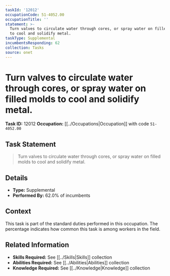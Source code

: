 ```yaml
---
taskId: '12012'
occupationCode: 51-4052.00
occupationTitle: ''
statement: >-
  Turn valves to circulate water through cores, or spray water on filled molds
  to cool and solidify metal.
taskType: Supplemental
incumbentsResponding: 62
collection: Tasks
source: onet
---
```

# Turn valves to circulate water through cores, or spray water on filled molds to cool and solidify metal.

**Task ID:** 12012
**Occupation:** [[../Occupations|Occupation]] with code `51-4052.00`

## Task Statement

> Turn valves to circulate water through cores, or spray water on filled molds to cool and solidify metal.

## Details

- **Type:** Supplemental
- **Performed By:** 62.0% of incumbents

## Context

This task is part of the standard duties performed in this occupation. The percentage indicates how common this task is among workers in the field.

## Related Information

- **Skills Required:** See [[../Skills|Skills]] collection
- **Abilities Required:** See [[../Abilities|Abilities]] collection
- **Knowledge Required:** See [[../Knowledge|Knowledge]] collection
